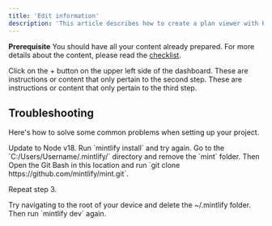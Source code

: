 ```yaml
---
title: 'Edit information'
description: 'This article describes how to create a plan viewer with Planpoint starting with the first module: the general settings.'
---
```


<Note>**Prerequisite** You should have all your content already prepared. For more details about the content, please read the [checklist](/checklist).</Note>


<Steps>
  <Step title="Step 1">
    Click on the + button on the upper left side of the dashboard.
  </Step>
  <Step title="Step 2">
    These are instructions or content that only pertain to the second step.
  </Step>
  <Step title="Step 3">
    These are instructions or content that only pertain to the third step.
  </Step>
</Steps>

## Troubleshooting

Here's how to solve some common problems when setting up your project.

<AccordionGroup>
  <Accordion title="Planpoint is not loading">
    Update to Node v18. Run `mintlify install` and try again.
  </Accordion>
  <Accordion title="No such file or directory on Planpoint">
Go to the `C:/Users/Username/.mintlify/` directory and remove the `mint`
folder. Then Open the Git Bash in this location and run `git clone
https://github.com/mintlify/mint.git`.

Repeat step 3.

  </Accordion>
  <Accordion title="Getting an unknown error">
    Try navigating to the root of your device and delete the ~/.mintlify folder.
    Then run `mintlify dev` again.
  </Accordion>
</AccordionGroup>

